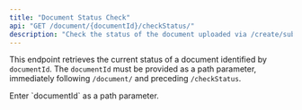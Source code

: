 ```yaml
---
title: "Document Status Check"
api: "GET /document/{documentId}/checkStatus/"
description: "Check the status of the document uploaded via /create/submission."
---
```


This endpoint retrieves the current status of a document identified by `documentId`. The `documentId` must be provided as a path parameter, immediately following `/document/` and preceding `/checkStatus`.

<ParamField path="documentId" type="string" required>
  Enter `documentId` as a path parameter.
</ParamField>